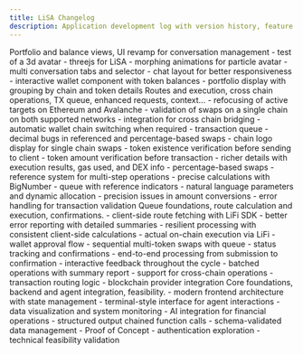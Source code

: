 ```yaml
---
title: LiSA Changelog
description: Application development log with version history, feature additions, bug fixes, and platform updates.
---
```




<Release label="prealpha 0.4" date="Q3 2025" title="Wallet improvements and UI">
Portfolio and balance views, UI revamp for conversation management

<Version version="0.4.5" title="UI and particles">
<Added>
- test of a 3d avatar - threejs for LiSA
- morphing animations for particle avatar
- multi conversation tabs and selector
- chat layout for better responsiveness
</Added>
</Version>

<Version version="0.4.1" title="Portfolio and wallet">
<Added>
- interactive wallet component with token balances
- portfolio display with grouping by chain and token details
</Added>
</Version>
</Release>

<Release label="prealpha 0.3" date="Q2 2025" title="Advanced transactions">
Routes and execution, cross chain operations, TX queue, enhanced requests, context...

<Version version="0.3.3" title="Cross chain and fixes">
<Added>
- refocusing of active targets on Ethereum and Avalanche
- validation of swaps on a single chain on both supported networks
- integration for cross chain bridging
- automatic wallet chain switching when required
- transaction queue
</Added>
<Fixed>
- decimal bugs in referenced and percentage-based swaps
- chain logo display for single chain swaps
</Fixed>
</Version>

<Version version="0.3.2" title="Transaction details">
<Added>
- token existence verification before sending to client
- token amount verification before transaction
- richer details with execution results, gas used, and DEX info
</Added>
</Version>

<Version version="0.3.1" title="Advanced capabilities">
<Added>
- percentage-based swaps
- reference system for multi-step operations
- precise calculations with BigNumber
- queue with reference indicators
- natural language parameters and dynamic allocation
</Added>
<Fixed>
- precision issues in amount conversions
- error handling for transaction validation
</Fixed>
</Version>
</Release>

<Release label="prealpha 0.2" date="Q1 2025" title="Transaction infrastructure">
Queue foundations, route calculation and execution, confirmations.

<Version version="0.2.4" title="Client-side routing">
<Added>
- client-side route fetching with LiFi SDK
- better error reporting with detailed summaries
- resilient processing with consistent client-side calculations
</Added>
</Version>

<Version version="0.2.3" title="Route execution">
<Added>
- actual on-chain execution via LiFi
- wallet approval flow
- sequential multi-token swaps with queue
- status tracking and confirmations
</Added>
</Version>

<Version version="0.2.2" title="Queue system">
<Added>
- end-to-end processing from submission to confirmation
- interactive feedback throughout the cycle
- batched operations with summary report
</Added>
</Version>

<Version version="0.2.1" title="Multi-chain setup">
<Added>
- support for cross-chain operations
- transaction routing logic
- blockchain provider integration
</Added>
</Version>
</Release>

<Release label="prealpha 0.1" date="Q1 2025" title="Foundations and PoC">
Core foundations, backend and agent integration, feasibility.

<Version version="0.1.3" title="Frontend architecture">
<Added>
- modern frontend architecture with state management
- terminal-style interface for agent interactions
- data visualization and system monitoring
</Added>
</Version>

<Version version="0.1.2" title="Backend and LLM">
<Added>
- AI integration for financial operations
- structured output chained function calls
- schema-validated data management
</Added>
</Version>

<Version version="0.1.1" title="Initial PoC">
<Added>
- Proof of Concept
- authentication exploration
- technical feasibility validation
</Added>
</Version>
</Release>